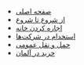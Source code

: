 - [صفحه اصلی](/)
- [از شروع تا شروع](/the-journey/)
- [اجاره کردن خانه](/renting-apartment/)
- [استخدام در شرکت‌ها](/getting-hired/)
- [حمل و نقل عمومی](/public-transportation/)
- [خرید در آلمان](/shopping/)